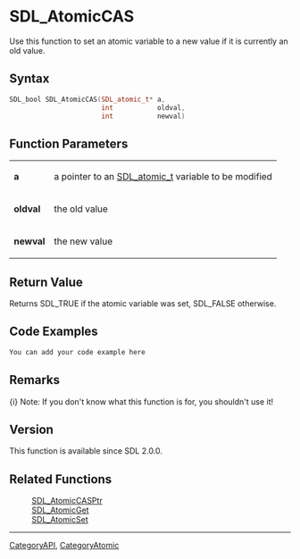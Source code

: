 
= SDL_AtomicCAS =
Use this function to set an atomic variable to a new value if it is currently an old value.


== Syntax ==
<syntaxhighlight lang='c++'>
SDL_bool SDL_AtomicCAS(SDL_atomic_t* a,
                       int           oldval,
                       int           newval)
</syntaxhighlight>

== Function Parameters ==
{|
|'''a'''
|a pointer to an [[SDL_atomic_t]] variable to be modified
|-
|'''oldval'''
|the old value
|-
|'''newval'''
|the new value
|}

== Return Value ==
Returns SDL_TRUE if the atomic variable was set, SDL_FALSE otherwise.

== Code Examples ==
<syntaxhighlight lang='c++'>
You can add your code example here
</syntaxhighlight>

== Remarks ==
{i} Note: If you don't know what this function is for, you shouldn't use it!

== Version ==
This function is available since SDL 2.0.0.

== Related Functions ==
:[[SDL_AtomicCASPtr]]
:[[SDL_AtomicGet]]
:[[SDL_AtomicSet]]

----
[[CategoryAPI]], [[CategoryAtomic]]
